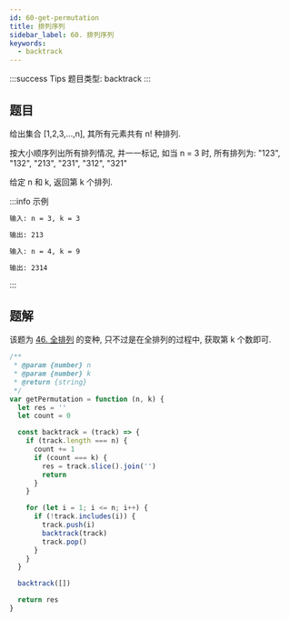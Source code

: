 ```yaml
---
id: 60-get-permutation
title: 排列序列
sidebar_label: 60. 排列序列
keywords:
  - backtrack
---
```


:::success Tips
题目类型: backtrack
:::

## 题目

给出集合 [1,2,3,...,n], 其所有元素共有 n! 种排列.

按大小顺序列出所有排列情况, 并一一标记, 如当 n = 3 时, 所有排列为: "123", "132", "213", "231", "312", "321"

给定 n 和 k, 返回第 k 个排列.

:::info 示例

```bash
输入: n = 3, k = 3

输出: 213
```

```bash
输入: n = 4, k = 9

输出: 2314
```

:::

## 题解

该题为 [46. 全排列](/leetcode/medium/46-permute) 的变种, 只不过是在全排列的过程中, 获取第 k 个数即可.

```ts
/**
 * @param {number} n
 * @param {number} k
 * @return {string}
 */
var getPermutation = function (n, k) {
  let res = ''
  let count = 0

  const backtrack = (track) => {
    if (track.length === n) {
      count += 1
      if (count === k) {
        res = track.slice().join('')
        return
      }
    }

    for (let i = 1; i <= n; i++) {
      if (!track.includes(i)) {
        track.push(i)
        backtrack(track)
        track.pop()
      }
    }
  }

  backtrack([])

  return res
}
```

